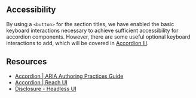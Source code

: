 ## Accessibility

By using a `<button>` for the section titles, we have enabled the basic keyboard interactions necessary to achieve sufficient accessibility for accordion components. However, there are some useful optional keyboard interactions to add, which will be covered in [Accordion III](/questions/user-interface/accordion-iii).

## Resources

- [Accordion | ARIA Authoring Practices Guide](https://www.w3.org/WAI/ARIA/apg/patterns/accordion/)
- [Accordion | Reach UI](https://reach.tech/accordion)
- [Disclosure - Headless UI](https://headlessui.com/react/disclosure)
